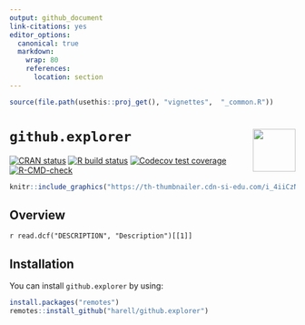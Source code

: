 ```yaml
---
output: github_document
link-citations: yes
editor_options: 
  canonical: true
  markdown: 
    wrap: 80
    references: 
      location: section
---
```


```r
source(file.path(usethis::proj_get(), "vignettes",  "_common.R"))
```

# `github.explorer` <img src="https://raw.githubusercontent.com/harell/github.explorer/master/pkgdown/logo.png" align="right" height="75"/>

<!-- badges: start -->
[![CRAN
status](https://www.r-pkg.org/badges/version/github.explorer)](https://CRAN.R-project.org/package=github.explorer)
[![R build
status](https://github.com/harell/github.explorer/workflows/R-CMD-check/badge.svg)](https://github.com/harell/github.explorer/actions)
[![Codecov test coverage](https://codecov.io/gh/harell/github.explorer/branch/master/graph/badge.svg)](https://codecov.io/gh/harell/github.explorer?branch=master)
[![R-CMD-check](https://github.com/harell/github.explorer/workflows/R-CMD-check/badge.svg)](https://github.com/harell/github.explorer/actions)
<!-- badges: end -->


```r
knitr::include_graphics("https://th-thumbnailer.cdn-si-edu.com/i_4iiCzNJ-R8Ow8LR3fMFWplBEU=/fit-in/1600x0/https://tf-cmsv2-smithsonianmag-media.s3.amazonaws.com/filer/0c/eb/0ceb7b9c-36dc-40cf-b045-0b435a458434/gettyimages-1195887138.jpg")
```

## Overview

`r read.dcf("DESCRIPTION", "Description")[[1]]`

## Installation

You can install `github.explorer` by using:

```r
install.packages("remotes")
remotes::install_github("harell/github.explorer")
```

